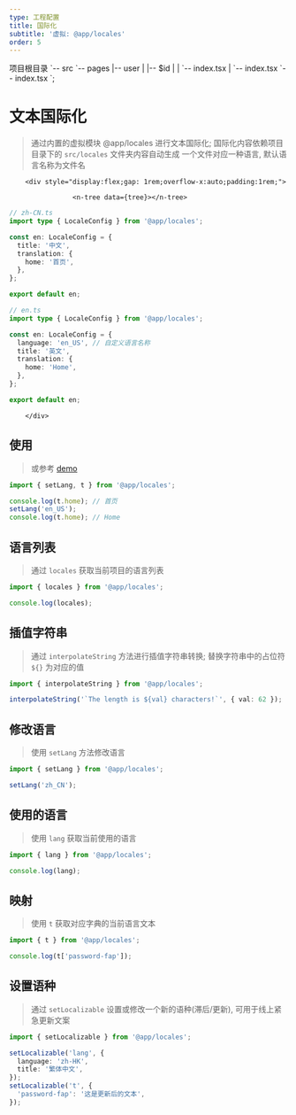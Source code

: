 ```yaml
---
type: 工程配置
title: 国际化
subtitle: '虚拟: @app/locales'
order: 5
---
```


项目根目录
\`-- src
    \`-- pages
        |-- user
        |   |-- $id
        |   |   \`-- index.tsx
        |   \`-- index.tsx
        \`-- index.tsx
`;

# 文本国际化

> 通过内置的虚拟模块 @app/locales 进行文本国际化;
> 国际化内容依赖项目目录下的 `src/locales` 文件夹内容自动生成
> 一个文件对应一种语言, 默认语言名称为文件名

        <div style="display:flex;gap: 1rem;overflow-x:auto;padding:1rem;">

                    <n-tree data={tree}></n-tree>

```ts
// zh-CN.ts
import type { LocaleConfig } from '@app/locales';

const en: LocaleConfig = {
  title: '中文',
  translation: {
    home: '首页',
  },
};

export default en;
```

```ts flex
// en.ts
import type { LocaleConfig } from '@app/locales';

const en: LocaleConfig = {
  language: 'en_US', // 自定义语言名称
  title: '英文',
  translation: {
    home: 'Home',
  },
};

export default en;
```

        </div>

## 使用

> 或参考 [demo](https://github.com/monako97/demo-micro-app-solid)

```ts
import { setLang, t } from '@app/locales';

console.log(t.home); // 首页
setLang('en_US');
console.log(t.home); // Home
```

## 语言列表

> 通过 `locales` 获取当前项目的语言列表

```ts
import { locales } from '@app/locales';

console.log(locales);
```

## 插值字符串

> 通过 `interpolateString` 方法进行插值字符串转换; 替换字符串中的占位符 `${}` 为对应的值

```ts
import { interpolateString } from '@app/locales';

interpolateString('`The length is ${val} characters!`', { val: 62 });
```

## 修改语言

> 使用 `setLang` 方法修改语言

```ts
import { setLang } from '@app/locales';

setLang('zh_CN');
```

## 使用的语言

> 使用 `lang` 获取当前使用的语言

```ts
import { lang } from '@app/locales';

console.log(lang);
```

## 映射

> 使用 `t` 获取对应字典的当前语言文本

```ts
import { t } from '@app/locales';

console.log(t['password-fap']);
```

## 设置语种

> 通过 `setLocalizable` 设置或修改一个新的语种(滞后/更新), 可用于线上紧急更新文案

```ts
import { setLocalizable } from '@app/locales';

setLocalizable('lang', {
  language: 'zh-HK',
  title: '繁体中文',
});
setLocalizable('t', {
  'password-fap': '这是更新后的文本',
});
```
